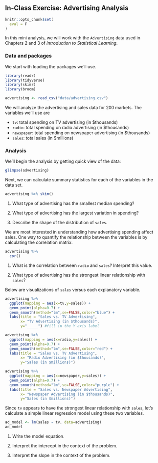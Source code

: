 ## In-Class Exercise: Advertising Analysis

```r
knitr::opts_chunk$set(
  eval = F
)
```

In this mini analysis, we will work with the `Advertising` data used in Chapters 2 and 3 of *Introduction to Statistical Learning*.

### Data and packages

We start with loading the packages we'll use.

```r
library(readr)
library(tidyverse)
library(skimr)
library(broom)
```

```r
advertising <- read_csv("data/advertising.csv")
```

We will analyze the advertising and sales data for 200 markets. The variables we'll use are 

- `tv`: total spending on TV advertising (in $thousands)
- `radio`: total spending on radio advertising (in $thousands)
- `newspaper`: total spending on newspaper advertising (in $thousands)
- `sales`: total sales (in $millions)

### Analysis

We'll begin the analysis by getting quick view of the data: 

```r
glimpse(advertising)
```

Next, we can calculate summary statistics for each of the variables in the data set. 

```r
advertising %>% skim()
```

1. What type of advertising has the smallest median spending?

2. What type of advertising has the largest variation in spending? 

3. Describe the shape of the distribution of `sales`. 

We are most interested in understanding how advertising spending affect sales. One way to quantify the relationship between the variables is by calculating the correlation matrix. 

```r
advertising %>% 
  cor()
```

1. What is the correlation between `radio` and `sales`? Interpret this value. 

2. What type of advertising has the strongest linear relationship with `sales`? 

Below are visualizations of `sales` versus each explanatory variable. 

```r
advertising %>%
  ggplot(mapping = aes(x=tv,y=sales)) + 
  geom_point(alpha=0.7) + 
  geom_smooth(method="lm",se=FALSE,color="blue") + 
  labs(title = "Sales vs. TV Advertising", 
       x= "TV Advertising (in $thousands)", 
       y="_____") #fill in the Y axis label
```

```r
advertising %>%
  ggplot(mapping = aes(x=radio,y=sales)) + 
  geom_point(alpha=0.7) + 
  geom_smooth(method="lm",se=FALSE,color="red") + 
  labs(title = "Sales vs. TV Advertising", 
       x= "Radio Advertising (in $thousands)", 
       y="Sales (in $millions)")
```

```r
advertising %>%
  ggplot(mapping = aes(x=newspaper,y=sales)) + 
  geom_point(alpha=0.7) + 
  geom_smooth(method="lm",se=FALSE,color="purple") + 
  labs(title = "Sales vs. Newspaper Advertising", 
       x= "Newspaper Advertising (in $thousands)", 
       y="Sales (in $millions)")
```

Since `tv` appears to have the strongest linear relationship with `sales`, let's calculate a simple linear regression model using these two variables. 

```r
ad_model <- lm(sales ~ tv, data=advertising)
ad_model
```

1. Write the model equation. 

2. Interpret the intercept in the context of the problem. 

3. Interpret the slope in the context of the problem.
